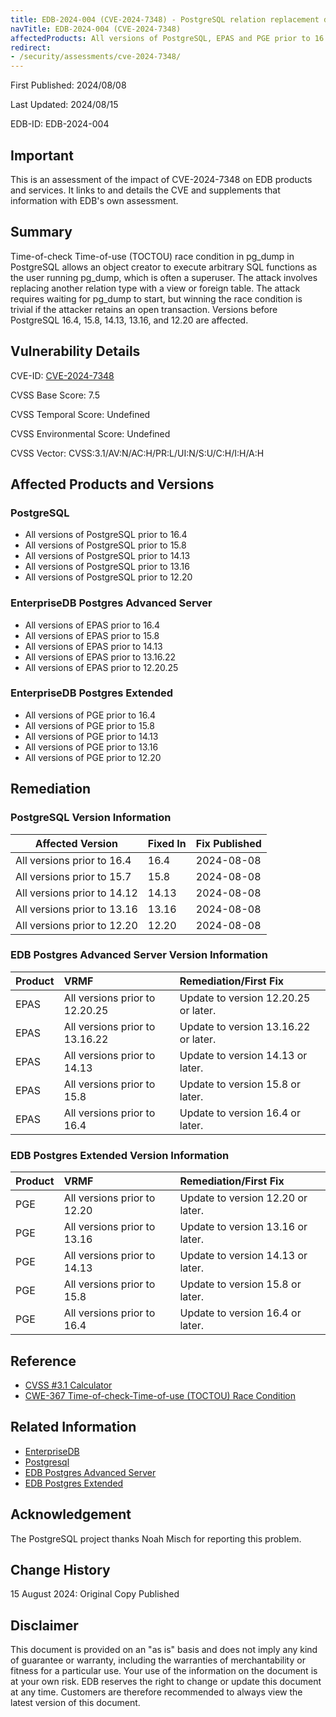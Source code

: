 ```yaml
---
title: EDB-2024-004 (CVE-2024-7348) - PostgreSQL relation replacement during pg_dump executes arbitrary SQL
navTitle: EDB-2024-004 (CVE-2024-7348)
affectedProducts: All versions of PostgreSQL, EPAS and PGE prior to 16.4, 15.8, and 14.13
redirect:
- /security/assessments/cve-2024-7348/
---
```


First Published: 2024/08/08

Last Updated: 2024/08/15

EDB-ID: EDB-2024-004

## Important

This is an assessment of the impact of CVE-2024-7348 on EDB products and services. It links to and details the CVE and supplements that information with EDB's own assessment.

## Summary

Time-of-check Time-of-use (TOCTOU) race condition in pg_dump in PostgreSQL allows an object creator to execute arbitrary SQL functions as the user running pg_dump, which is often a superuser. The attack involves replacing another relation type with a view or foreign table. The attack requires waiting for pg_dump to start, but winning the race condition is trivial if the attacker retains an open transaction. Versions before PostgreSQL 16.4, 15.8, 14.13, 13.16, and 12.20 are affected.

## Vulnerability Details

CVE-ID:  [CVE-2024-7348](https://www.postgresql.org/support/security/CVE-2024-7348/)

CVSS Base Score: 7.5  

CVSS Temporal Score: Undefined  

CVSS Environmental Score: Undefined  

CVSS Vector: CVSS:3.1/AV:N/AC:H/PR:L/UI:N/S:U/C:H/I:H/A:H

## Affected Products and Versions

### PostgreSQL

* All versions of PostgreSQL prior to 16.4  
* All versions of PostgreSQL prior to 15.8  
* All versions of PostgreSQL prior to 14.13  
* All versions of PostgreSQL prior to 13.16  
* All versions of PostgreSQL prior to 12.20

### EnterpriseDB Postgres Advanced Server

* All versions of EPAS prior to 16.4  
* All versions of EPAS prior to 15.8  
* All versions of EPAS prior to 14.13  
* All versions of EPAS prior to 13.16.22  
* All versions of EPAS prior to 12.20.25

### EnterpriseDB Postgres Extended

* All versions of PGE prior to 16.4  
* All versions of PGE prior to 15.8  
* All versions of PGE prior to 14.13  
* All versions of PGE prior to 13.16  
* All versions of PGE prior to 12.20

## Remediation

### PostgreSQL Version Information

| Affected Version            | Fixed In | Fix Published |
|-----------------------------|----------|---------------|
| All versions prior to 16.4  | 16.4     | 2024-08-08    |
| All versions prior to 15.7  | 15.8     | 2024-08-08    |
| All versions prior to 14.12 | 14.13    | 2024-08-08    |
| All versions prior to 13.16 | 13.16    | 2024-08-08    |
| All versions prior to 12.20 | 12.20    | 2024-08-08    |

### EDB Postgres Advanced Server Version Information

| Product | VRMF                           | Remediation/First Fix                |
|:----------|:---------------------------------|:---------------------------------------|
| EPAS    | All versions prior to 12.20.25 | Update to version 12.20.25 or later. |
| EPAS    | All versions prior to 13.16.22 | Update to version 13.16.22 or later. |
| EPAS    | All versions prior to 14.13    | Update to version 14.13 or later.    |
| EPAS    | All versions prior to 15.8     | Update to version 15.8 or later.     |
| EPAS    | All versions prior to 16.4     | Update to version 16.4 or later.     |

### EDB Postgres Extended Version Information

| Product | VRMF                        | Remediation/First Fix             |
|:--------|:----------------------------|:----------------------------------|
| PGE     | All versions prior to 12.20 | Update to version 12.20 or later. |
| PGE     | All versions prior to 13.16 | Update to version 13.16 or later. |
| PGE     | All versions prior to 14.13 | Update to version 14.13 or later. |
| PGE     | All versions prior to 15.8  | Update to version 15.8 or later.  |
| PGE     | All versions prior to 16.4  | Update to version 16.4 or later.  |

## Reference

* [CVSS \#3.1 Calculator](https://www.first.org/cvss/calculator/3.1)  
* [CWE-367 Time-of-check-Time-of-use (TOCTOU) Race Condition](http://cwe.mitre.org/data/definitions/367.html)

## Related Information

* [EnterpriseDB](https://www.enterprisedb.com/)  
* [Postgresql](https://www.postgresql.org/)  
* [EDB Postgres Advanced Server](https://www.enterprisedb.com/products/edb-postgres-advanced-server)  
* [EDB Postgres Extended](https://www.enterprisedb.com/products/edb-postgres-extended)  


## Acknowledgement

The PostgreSQL project thanks Noah Misch for reporting this problem.

## Change History

15 August 2024: Original Copy Published

## Disclaimer

This document is provided on an "as is" basis and does not imply any kind of guarantee or warranty, including the warranties of merchantability or fitness for a particular use. Your use of the information on the document is at your own risk. EDB reserves the right to change or update this document at any time. Customers are therefore recommended to always view the latest version of this document.